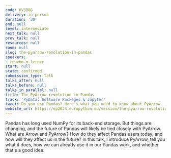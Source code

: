 ```yaml
---
code: KV3DHG
delivery: in-person
duration: '30'
end: null
level: intermediate
next_talk: null
prev_talk: null
resources: null
room: null
slug: the-pyarrow-revolution-in-pandas
speakers:
- reuven-m-lerner
start: null
state: confirmed
submission_type: Talk
talks_after: null
talks_before: null
talks_in_parallel: null
title: The PyArrow revolution in Pandas
track: 'PyData: Software Packages & Jupyter'
tweet: Do you use Pandas? Here's what you need to know about PyArrow
website_url: https://ep2024.europython.eu/session/the-pyarrow-revolution-in-pandas
---
```


Pandas has long used NumPy for its back-end storage. But things are changing, and the future of Pandas will likely be tied closely with PyArrow. What are Arrow and PyArrow? How do they affect Pandas users today, and how will they affect us in the future? In this talk, I introduce PyArrow, tell you what it does, how we can already use it in our Pandas work, and whether that's a good idea.

